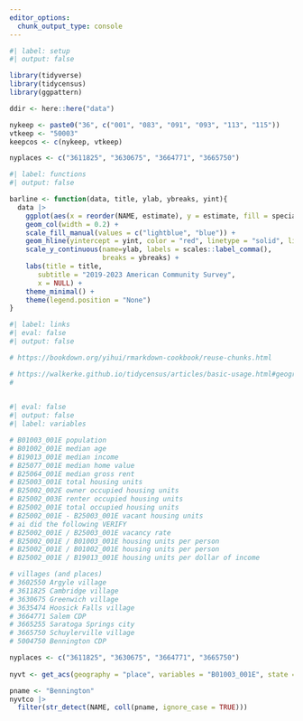 ```yaml
---
editor_options:
  chunk_output_type: console
---
```



```r
#| label: setup
#| output: false

library(tidyverse)
library(tidycensus)
library(ggpattern)

ddir <- here::here("data")

nykeep <- paste0("36", c("001", "083", "091", "093", "113", "115"))
vtkeep <- "50003"
keepcos <- c(nykeep, vtkeep)

nyplaces <- c("3611825", "3630675", "3664771", "3665750") 

```

```r
#| label: functions
#| output: false

barline <- function(data, title, ylab, ybreaks, yint){
  data |> 
    ggplot(aes(x = reorder(NAME, estimate), y = estimate, fill = special)) +
    geom_col(width = 0.2) +
    scale_fill_manual(values = c("lightblue", "blue")) +
    geom_hline(yintercept = yint, color = "red", linetype = "solid", linewidth = .75) +
    scale_y_continuous(name=ylab, labels = scales::label_comma(),
                       breaks = ybreaks) +
    labs(title = title,
       subtitle = "2019-2023 American Community Survey",
       x = NULL) +
    theme_minimal() +
    theme(legend.position = "None")
}

```

```r
#| label: links
#| eval: false
#| output: false

# https://bookdown.org/yihui/rmarkdown-cookbook/reuse-chunks.html

# https://walkerke.github.io/tidycensus/articles/basic-usage.html#geography-in-tidycensus
# 
 
```

```r
#| eval: false
#| output: false
#| label: variables

# B01003_001E population
# B01002_001E median age
# B19013_001E median income
# B25077_001E median home value
# B25064_001E median gross rent
# B25003_001E total housing units
# B25002_002E owner occupied housing units
# B25002_003E renter occupied housing units
# B25002_001E total occupied housing units 
# B25002_001E - B25003_001E vacant housing units
# ai did the following VERIFY
# B25002_001E / B25003_001E vacancy rate
# B25002_001E / B01003_001E housing units per person
# B25002_001E / B01002_001E housing units per person
# B25002_001E / B19013_001E housing units per dollar of income

# villages (and places)
# 3602550 Argyle village
# 3611825 Cambridge village
# 3630675 Greenwich village
# 3635474 Hoosick Falls village
# 3664771 Salem CDP
# 3665255 Saratoga Springs city
# 3665750 Schuylerville village
# 5004750 Bennington CDP

nyplaces <- c("3611825", "3630675", "3664771", "3665750") 
 
nyvt <- get_acs(geography = "place", variables = "B01003_001E", state = c("NY", "VT"), year = 2023)

pname <- "Bennington"
nyvtco |> 
  filter(str_detect(NAME, coll(pname, ignore_case = TRUE)))
         
```
